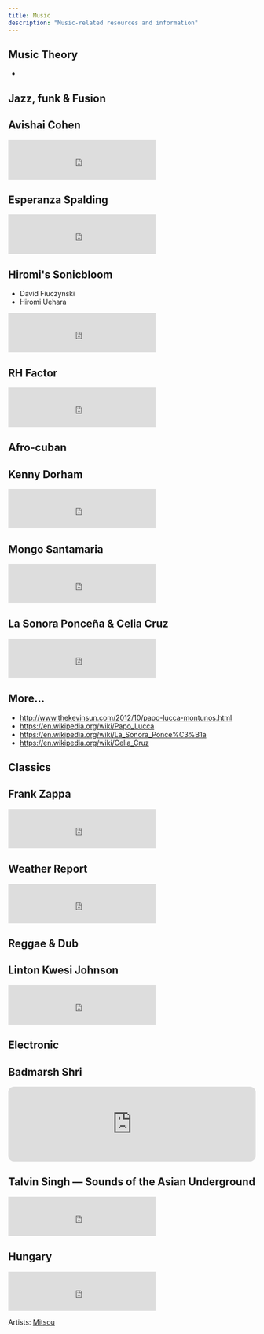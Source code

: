```yaml
---
title: Music
description: "Music-related resources and information"
---
```


## Music Theory

* <Link to="pentatonics" />

## Jazz, funk & Fusion

## Avishai Cohen

<iframe src="https://embed.spotify.com/?uri=spotify%3Aalbum%3A1KG80lbbuBCXolc9iWO7Fw" width="300" height="80" frameborder="0" allowtransparency="true" style="display: block;"></iframe>

## Esperanza Spalding

<iframe src="https://embed.spotify.com/?uri=spotify%3Aalbum%3A4JY0pT22MDOxKnIlTCr75G" width="300" height="80" frameborder="0" allowtransparency="true" style="display: block;"></iframe>

## Hiromi's Sonicbloom

* David Fiuczynski
* Hiromi Uehara

<iframe src="https://embed.spotify.com/?uri=spotify%3Aalbum%3A1vWPuQZaBbe6TBqlKWStnX" width="300" height="80" frameborder="0" allowtransparency="true" style="display: block;"></iframe>

    
## RH Factor

<iframe src="https://embed.spotify.com/?uri=spotify%3Aalbum%3A4VpT3uWEAT9ozXckDD9Xgq" width="300" height="80" frameborder="0" allowtransparency="true" style="display: block;"></iframe>

## Afro-cuban

## Kenny Dorham

<iframe src="https://embed.spotify.com/?uri=spotify%3Aalbum%3A7hPFS8GU0hBHZGR01y74mI" width="300" height="80" frameborder="0" allowtransparency="true" style="display: block;"></iframe>

## Mongo Santamaria

<iframe src="https://embed.spotify.com/?uri=spotify%3Aalbum%3A2iFioZh6zo3ZoWTTcvI50i" width="300" height="80" frameborder="0" allowtransparency="true" style="display: block;"></iframe>

## La Sonora Ponceña & Celia Cruz

<iframe src="https://open.spotify.com/embed/album/5F3pGSaAlhOaqLore1IOIr" width="300" height="80" frameborder="0" allowtransparency="true" allow="encrypted-media" style="display: block;"></iframe>

## More...

* http://www.thekevinsun.com/2012/10/papo-lucca-montunos.html
* https://en.wikipedia.org/wiki/Papo_Lucca
* https://en.wikipedia.org/wiki/La_Sonora_Ponce%C3%B1a
* https://en.wikipedia.org/wiki/Celia_Cruz

## Classics

## Frank Zappa

<iframe src="https://embed.spotify.com/?uri=spotify%3Aalbum%3A0WYYrC9My9rYWigac003hw" width="300" height="80" frameborder="0" allowtransparency="true" style="display: block;"></iframe>
    

## Weather Report

<iframe src="https://embed.spotify.com/?uri=spotify%3Aalbum%3A7jJy9H10KQmIINyrOgomq2" width="300" height="80" frameborder="0" allowtransparency="true" style="display: block;"></iframe>

## Reggae & Dub

## Linton Kwesi Johnson

<iframe src="https://embed.spotify.com/?uri=spotify%3Aalbum%3A4VI4nQxyiNBqr58wcCZeyJ" width="300" height="80" frameborder="0" allowtransparency="true" style="display: block;"></iframe>

## Electronic

## Badmarsh Shri

<iframe data-testid="embed-iframe" style="border-radius:12px" src="https://open.spotify.com/embed/artist/4Zf9b6HJG9YsNdouvgn0xI?utm_source=generator" width="100%" height="152" frameBorder="0" allowfullscreen="" allow="autoplay; clipboard-write; encrypted-media; fullscreen; picture-in-picture" loading="lazy"></iframe>

## Talvin Singh — Sounds of the Asian Underground

<iframe src="https://embed.spotify.com/?uri=spotify%3Aalbum%3A6juVfzllRuiQSLqzfbYGph" width="300" height="80" frameborder="0" allowtransparency="true" style="display: block;"></iframe>

## Hungary

<iframe src="https://open.spotify.com/embed/artist/5atG6wP8rOEGkgTZPjTAz8" width="300" height="80" frameborder="0" allowtransparency="true" allow="encrypted-media" style="display: block;"></iframe>
    
Artists: [Mitsou](https://en.wikipedia.org/wiki/M%C3%B3nika_Juh%C3%A1sz_Miczura)
